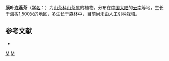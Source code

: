 {{Speciesbox 
| taxon = Camellia membranacea
| authority =  Chang
}}

'''膜叶连蕊茶'''（[[学名|学名]]：{{lang|la|''Camellia membranacea''}}）为[[山茶科|山茶科]][[山茶属|山茶属]]的植物。分布在[[中国大陆|中国大陆]]的[[云南|云南]]等地，生长于海拔1,500米的地区，多生长于森林中，目前尚未由人工引种栽培。

== 参考文献 ==
<div class="references-small">
* {{cite web| url =http://www.bioinfo.cn/db05/KmzwSpecies.php?action=view&id=29075| title =膜叶连蕊茶| work =《中国高等植物数据库全库》| publisher =中国科学院微生物研究所| author =昆明植物研究所| accessdate =2009-02-26| deadurl =yes| archiveurl =https://web.archive.org/web/20160305045207/http://www.bioinfo.cn/db05/KmzwSpecies.php?action=view&id=29075| archivedate =2016-03-05}}
</div>
{{Taxonbar|from=Q15232739}}

[[Category:云南植物|M]]
[[Category:山茶属|M]]